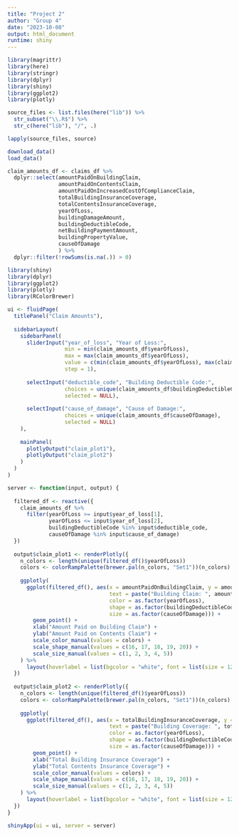 ```yaml
---
title: "Project 2"
author: "Group 4"
date: "2023-10-08"
output: html_document
runtime: shiny
---
```


```r
library(magrittr)
library(here)
library(stringr)
library(dplyr)
library(shiny)
library(ggplot2)
library(plotly)
```

```r
source_files <- list.files(here("lib")) %>%
  str_subset("\\.R$") %>%
  str_c(here("lib"), "/", .)

lapply(source_files, source)
```

```r
download_data()
load_data()
```

```r
claim_amounts_df <- claims_df %>%
  dplyr::select(amountPaidOnBuildingClaim,
                amountPaidOnContentsClaim,
                amountPaidOnIncreasedCostOfComplianceClaim,
                totalBuildingInsuranceCoverage,
                totalContentsInsuranceCoverage,
                yearOfLoss,
                buildingDamageAmount,
                buildingDeductibleCode,
                netBuildingPaymentAmount,
                buildingPropertyValue,
                causeOfDamage
                ) %>%
  dplyr::filter(!rowSums(is.na(.)) > 0)
```


```r
library(shiny)
library(dplyr)
library(ggplot2)
library(plotly)
library(RColorBrewer)

ui <- fluidPage(
  titlePanel("Claim Amounts"),
  
  sidebarLayout(
    sidebarPanel(
      sliderInput("year_of_loss", "Year of Loss:",
                  min = min(claim_amounts_df$yearOfLoss),
                  max = max(claim_amounts_df$yearOfLoss),
                  value = c(min(claim_amounts_df$yearOfLoss), max(claim_amounts_df$yearOfLoss)),
                  step = 1),
      
      selectInput("deductible_code", "Building Deductible Code:",
                  choices = unique(claim_amounts_df$buildingDeductibleCode),
                  selected = NULL),
      
      selectInput("cause_of_damage", "Cause of Damage:",
                  choices = unique(claim_amounts_df$causeOfDamage),
                  selected = NULL)
    ),
    
    mainPanel(
      plotlyOutput("claim_plot1"),
      plotlyOutput("claim_plot2")
    )
  )
)

server <- function(input, output) {
  
  filtered_df <- reactive({
    claim_amounts_df %>%
      filter(yearOfLoss >= input$year_of_loss[1],
             yearOfLoss <= input$year_of_loss[2],
             buildingDeductibleCode %in% input$deductible_code,
             causeOfDamage %in% input$cause_of_damage)
  })
  
  output$claim_plot1 <- renderPlotly({
    n_colors <- length(unique(filtered_df()$yearOfLoss))
    colors <- colorRampPalette(brewer.pal(n_colors, "Set1"))(n_colors)
    
    ggplotly(
      ggplot(filtered_df(), aes(x = amountPaidOnBuildingClaim, y = amountPaidOnContentsClaim, 
                                text = paste("Building Claim: ", amountPaidOnBuildingClaim, "<br>Contents Claim: ", amountPaidOnContentsClaim),
                                color = as.factor(yearOfLoss),
                                shape = as.factor(buildingDeductibleCode),
                                size = as.factor(causeOfDamage))) +
        geom_point() +
        xlab("Amount Paid on Building Claim") +
        ylab("Amount Paid on Contents Claim") +
        scale_color_manual(values = colors) +
        scale_shape_manual(values = c(16, 17, 18, 19, 20)) +
        scale_size_manual(values = c(1, 2, 3, 4, 5))
    ) %>% 
      layout(hoverlabel = list(bgcolor = "white", font = list(size = 12)))
  })
  
  output$claim_plot2 <- renderPlotly({
    n_colors <- length(unique(filtered_df()$yearOfLoss))
    colors <- colorRampPalette(brewer.pal(n_colors, "Set1"))(n_colors)
    
    ggplotly(
      ggplot(filtered_df(), aes(x = totalBuildingInsuranceCoverage, y = totalContentsInsuranceCoverage, 
                                text = paste("Building Coverage: ", totalBuildingInsuranceCoverage, "<br>Contents Coverage: ", totalContentsInsuranceCoverage),
                                color = as.factor(yearOfLoss),
                                shape = as.factor(buildingDeductibleCode),
                                size = as.factor(causeOfDamage))) +
        geom_point() +
        xlab("Total Building Insurance Coverage") +
        ylab("Total Contents Insurance Coverage") +
        scale_color_manual(values = colors) +
        scale_shape_manual(values = c(16, 17, 18, 19, 20)) +
        scale_size_manual(values = c(1, 2, 3, 4, 5))
    ) %>% 
      layout(hoverlabel = list(bgcolor = "white", font = list(size = 12)))
  })
}

shinyApp(ui = ui, server = server)
```